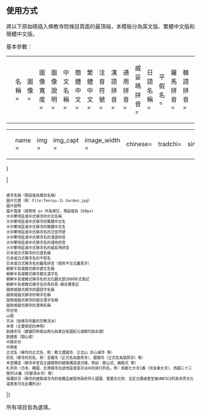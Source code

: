 <includeonly><!-- 在這裡加入模板的保護標識 --></includeonly><noinclude>{{template doc page viewed directly}}</noinclude>
<!-- 在本行下編輯模板說明 -->

== 使用方式 ==
將以下原始碼插入佛教寺院條目頁面的最頂端，本模板分為英文版、繁體中文版和簡體中文版。

基本參數：
{| class="wikitable" border="1"
|-
|
<pre style="width: 400px;">

{{漢傳佛教寺院
|名稱    = 
|圖像    = <!-- 必須添加“File:圖片名” -->
|圖像寬度= 
|圖像說明= 
|中文名稱= 
|簡體中文= 
|繁體中文= 
|注音符號= 
|漢語拼音= 
|通用拼音= 
|威妥瑪拼音= 
|日語名稱= 
|平假名  = 
|羅馬拼音= 
|韓語拼音= 
|韓語名稱= 
|韓文漢字= 
|羅馬字  = 
|馬-賴轉寫= 
|越南文名稱= 
|喃字    = 
|越文漢字= 
|漢喃    = 
|所在地  = 
|山號    = 
|宗派    = 
|本尊    = 
|創建年份= 
|開基者  = 
|中興年份= 
|中興者  = 
|正式名  = 
|別稱    = 
|本堂構造= 
|札所等  = 
|保護狀況= 
}}
</pre>
|
<pre style="width: 400px;">

{{汉传佛教寺院
|名称    = 
|图像    = <!-- 必须添加“File:图片名” -->
|图像宽度= 
|图像说明= 
|中文名称= 
|简体中文= 
|繁体中文= 
|注音符号= 
|汉语拼音= 
|通用拼音= 
|威妥玛拼音= 
|日语名称= 
|平假名  = 
|罗马拼音= 
|韩语拼音= 
|韩语名称= 
|韩文汉字= 
|罗马字  = 
|马-赖转写= 
|越南文名称= 
|喃字    = 
|越文汉字= 
|汉喃    = 
|所在地  = 
|山号    = 
|宗派    = 
|本尊    = 
|创建年份= 
|开基者  = 
|中兴年份= 
|中兴者  = 
|正式名  = 
|别称    = 
|本堂构造= 
|札所等  = 
|保护状况= 
}}
</pre>
|}

{| 
|<small><pre>
{{漢傳佛教寺院
| name = 
| img = 
| img_capt = 
| image_width = 
| chinese=
| tradchi=
| simpchi=
| zhuyin=
| pinyin=
| typy=
| wg=
| nihongo =
| hiragana =
| romaji =
| hangul=
| hanja=
| rr=
| mr=
| vietnamese=
| chunom=
| hantu=
| hannom=
| location = 
| sangou =
| section = 
| god = 
| found_year =
| founder =
| restoration =
| restorator =
| official_name =
| alias = 
| struct =  
| title =
| cultural_collection =
|}}</pre></small>
|<small><pre>

佛寺名稱（預設值為條目名稱）
圖片位置（例：File:Tenryu-Ji Garden.jpg）
圖片說明
圖片寬度（請使用 px 作為單位，預設值為 260px）
大中華地區或中式佛寺的中文名稱
大中華地區或中式佛寺的繁體中文名
大中華地區或中式佛寺的簡體中文名
大中華地區或中式佛寺名的注音符號
大中華地區或中式佛寺名的漢語拼音
大中華地區或中式佛寺名的通用拼音
大中華地區或中式佛寺名的威妥瑪拼音
日本或日式佛寺的日語名稱
日本或日式佛寺名的平假名
日本或日式佛寺名的羅馬拼音（使用平文式羅馬字）
朝鮮半島或韓式佛寺諺文名稱
朝鮮半島或韓式佛寺韓文漢字名
朝鮮半島或韓式佛寺名的文化觀光部2000年式表記
朝鮮半島或韓式佛寺名的馬科恩-賴肖爾表記
越南或越式佛寺的國語字名稱
越南或越式佛寺的喃字名稱	
越南或越式佛寺的越文漢字名稱 	
越南或越式佛寺的漢喃名稱 
所在地
山號
宗派（該佛寺所屬的宗教流派）
本尊（主要祭祀的神明）
創建年份（建議同時寫出西元與東亞各國紀元或朝代與年號）
創建者（開山者）
中興年份
中興者
正式名（佛寺的正式名，例：教王護國寺、正法山 妙心禪寺 等）
別名（佛寺的別名，例：金閣寺（正式名為鹿苑寺）、銀閣寺（正式名為慈照寺）等）
本堂構造（佛寺本堂貨主建築物的建築構造或式樣，例如：歇山式、廡殿式 等）
札所別（日本、韓國、台灣佛寺在該地區或是宗派中的排行列名，例：南都七大寺1番（奈良東大寺）、西國三十三箇所16番（京都清水寺）等）
保護狀況（佛寺的建築或寺內的收藏品被當地政府列入國寶、重要文化財、法定古蹟或甚至被UNESCO列為世界文化遺產者可在此欄列出）
</pre></small>
|}
</pre>
所有項目皆為選填。
{{Buildings and structures infobox templates}}
<includeonly>{{Sandbox other||<!-- 本行下加入模板的分類，跨維基連結加入Wikidata（參見[[Wikipedia:Wikidata]]） -->
[[Category:佛教信息框模板]]
[[Category:佛寺]]
[[Category:漢傳佛教模板]]
}}</includeonly>